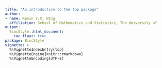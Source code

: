 ```yaml
---
title: "An introduction to the top package"
author:
- name: Kevin Y.X. Wang
  affiliation: School of Mathematics and Statistics, The University of Sydney, Australia
output:
  BiocStyle::html_document:
    toc_float: true
package: BiocStyle
vignette: >
  %\VignetteIndexEntry{top}
  %\VignetteEngine{knitr::rmarkdown}
  %\VignetteEncoding{UTF-8}
---
```


